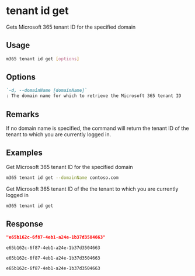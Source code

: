 
# tenant id get

Gets Microsoft 365 tenant ID for the specified domain

## Usage

```sh
m365 tenant id get [options]
```

## Options

```md definition-list
`-d, --domainName [domainName]`
: The domain name for which to retrieve the Microsoft 365 tenant ID
```

<Global />

## Remarks

If no domain name is specified, the command will return the tenant ID of the tenant to which you are currently logged in.

## Examples

Get Microsoft 365 tenant ID for the specified domain

```sh
m365 tenant id get --domainName contoso.com
```

Get Microsoft 365 tenant ID of the the tenant to which you are currently logged in

```sh
m365 tenant id get
```

## Response

<Tabs>
  <TabItem value="JSON">

  ```json
  "e65b162c-6f87-4eb1-a24e-1b37d3504663"
  ```

  </TabItem>
  <TabItem value="Text">

  ```text
  e65b162c-6f87-4eb1-a24e-1b37d3504663
  ```

  </TabItem>
  <TabItem value="CSV">

  ```csv
  e65b162c-6f87-4eb1-a24e-1b37d3504663
  ```

  </TabItem>
  <TabItem value="Markdown">

  ```md
  e65b162c-6f87-4eb1-a24e-1b37d3504663
  ```

  </TabItem>
</Tabs>

